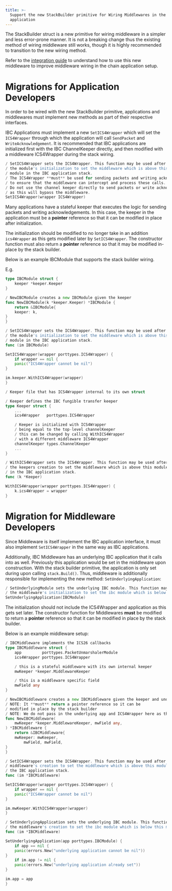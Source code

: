 ```yaml
---
title: >-
  Support the new StackBuilder primitive for Wiring Middlewares in the chain
  application
---
```


The StackBuilder struct is a new primitive for wiring middleware in a simpler and less error-prone manner. It is not a breaking change thus the existing method of wiring middleware still works, though it is highly recommended to transition to the new wiring method.

Refer to the [integration guide](/docs/ibc/next/ibc/middleware/integration) to understand how to use this new middleware to improve middleware wiring in the chain application setup.

# Migrations for Application Developers

In order to be wired with the new StackBuilder primitive, applications and middlewares must implement new methods as part of their respective interfaces.

IBC Applications must implement a new `SetICS4Wrapper` which will set the `ICS4Wrapper` through which the application will call `SendPacket` and `WriteAcknowledgement`. It is recommended that IBC applications are initialized first with the IBC ChannelKeeper directly, and then modified with a middleware ICS4Wrapper during the stack wiring.

```go
/ SetICS4Wrapper sets the ICS4Wrapper. This function may be used after
/ the module's initialization to set the middleware which is above this
/ module in the IBC application stack.
/ The ICS4Wrapper **must** be used for sending packets and writing acknowledgements
/ to ensure that the middleware can intercept and process these calls.
/ Do not use the channel keeper directly to send packets or write acknowledgements
/ as this will bypass the middleware.
SetICS4Wrapper(wrapper ICS4Wrapper)
```

Many applications have a stateful keeper that executes the logic for sending packets and writing acknowledgements. In this case, the keeper in the application must be a **pointer** reference so that it can be modified in place after initialization.

The initialization should be modified to no longer take in an addition `ics4Wrapper` as this gets modified later by `SetICS4Wrapper`. The constructor function must also return a **pointer** reference so that it may be modified in-place by the stack builder.

Below is an example IBCModule that supports the stack builder wiring.

E.g.

```go expandable
type IBCModule struct {
    keeper *keeper.Keeper
}

/ NewIBCModule creates a new IBCModule given the keeper
func NewIBCModule(k *keeper.Keeper) *IBCModule {
    return &IBCModule{
    keeper: k,
}
}

/ SetICS4Wrapper sets the ICS4Wrapper. This function may be used after
/ the module's initialization to set the middleware which is above this
/ module in the IBC application stack.
func (im IBCModule)

SetICS4Wrapper(wrapper porttypes.ICS4Wrapper) {
    if wrapper == nil {
    panic("ICS4Wrapper cannot be nil")
}

im.keeper.WithICS4Wrapper(wrapper)
}

/ Keeper file that has ICS4Wrapper internal to its own struct

/ Keeper defines the IBC fungible transfer keeper
type Keeper struct {
	...
	ics4Wrapper   porttypes.ICS4Wrapper

    / Keeper is initialized with ICS4Wrapper
    / being equal to the top-level channelKeeper
    / this can be changed by calling WithICS4Wrapper
    / with a different middleware ICS4Wrapper
	channelKeeper types.ChannelKeeper
	...
}

/ WithICS4Wrapper sets the ICS4Wrapper. This function may be used after
/ the keepers creation to set the middleware which is above this module
/ in the IBC application stack.
func (k *Keeper)

WithICS4Wrapper(wrapper porttypes.ICS4Wrapper) {
    k.ics4Wrapper = wrapper
}
```

# Migration for Middleware Developers

Since Middleware is itself implement the IBC application interface, it must also implement `SetICS4Wrapper` in the same way as IBC applications.

Additionally, IBC Middleware has an underlying IBC application that it calls into as well. Previously this application would be set in the middleware upon construction. With the stack builder primitive, the application is only set during upon calling `stack.Build()`. Thus, middleware is additionally responsible for implementing the new method: `SetUnderlyingApplication`:

```go
/ SetUnderlyingModule sets the underlying IBC module. This function may be used after
/ the middleware's initialization to set the ibc module which is below this middleware.
SetUnderlyingApplication(IBCModule)
```

The initialization should not include the ICS4Wrapper and application as this gets set later. The constructor function for Middlewares **must** be modified to return a **pointer** reference so that it can be modified in place by the stack builder.

Below is an example middleware setup:

```go expandable
/ IBCMiddleware implements the ICS26 callbacks
type IBCMiddleware struct {
    app         porttypes.PacketUnmarshalerModule
	ics4Wrapper porttypes.ICS4Wrapper

    / this is a stateful middleware with its own internal keeper
	mwKeeper *keeper.MiddlewareKeeper

	/ this is a middleware specific field
	mwField any
}

/ NewIBCMiddleware creates a new IBCMiddleware given the keeper and underlying application.
/ NOTE: It **must** return a pointer reference so it can be
/ modified in place by the stack builder
/ NOTE: We do not pass in the underlying app and ICS4Wrapper here as this happens later
func NewIBCMiddleware(
	mwKeeper *keeper.MiddlewareKeeper, mwField any,
) *IBCMiddleware {
    return &IBCMiddleware{
    mwKeeper: mwKeeper,
        mwField, mwField,
}
}

/ SetICS4Wrapper sets the ICS4Wrapper. This function may be used after the
/ middleware's creation to set the middleware which is above this module in
/ the IBC application stack.
func (im *IBCMiddleware)

SetICS4Wrapper(wrapper porttypes.ICS4Wrapper) {
    if wrapper == nil {
    panic("ICS4Wrapper cannot be nil")
}

im.mwKeeper.WithICS4Wrapper(wrapper)
}

/ SetUnderlyingApplication sets the underlying IBC module. This function may be used after
/ the middleware's creation to set the ibc module which is below this middleware.
func (im *IBCMiddleware)

SetUnderlyingApplication(app porttypes.IBCModule) {
    if app == nil {
    panic(errors.New("underlying application cannot be nil"))
}
    if im.app != nil {
    panic(errors.New("underlying application already set"))
}

im.app = app
}
```
